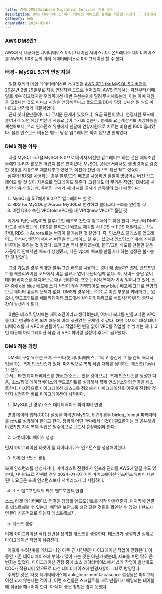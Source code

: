 ```yaml
---
title: AWS DMS(Database Migration Service) 사용 후기
description: AWS 데이터베이스 마이그레이션 서비스를 실제로 적용한 과정과 그 과정에서 겪은 어려움을 정리했습니다.
category: AWS
createdAt: 2024-03-07
---
```


### AWS DMS란?

AWS에서 제공하는 데이터베이스 마이그레이션 서비스이다. 온프레미스 데이터베이스를 AWS의 RDS 등의 여러 데이터베이스로 마이그레이션 할 수 있다.

### 배경 - MySQL 5.7의 연장 지원

&nbsp;&nbsp; 일단 우리가 메인 데이터베이스로 쓰고있던 [AWS RDS for MySQL 5.7 버전이 2024년 2월 29일부로 자동 연장지원 모드로 들어갔다](https://aws.amazon.com/ko/blogs/korea/your-mysql-5-7-and-postgresql-11-databases-will-be-automatically-enrolled-into-amazon-rds-extended-support/).
AWS 측에서는 이전부터 이메일로 계속 경고했지만 우리쪽에선 매번 우선순위에 밀려 무시해왔는데, 이는 아예 지원을 끊겠다는 것도 아니고 지원을 연장해준다고 했으므로 DB가 당장 셧다운 될 일도 아니라고 생각했기 때문이었다.<br/>
&nbsp;&nbsp; 근데 셧다운만큼이나 더 무서운 문제가 있었으니, 요금 폭탄이었다.
연장지원 모드에 들어가게 되면 해당 버전에 사용요금이 추가로 붙는다. 실제로 요금계산서로 예상비용을 계산해보니, 우리 인스턴스 유형에서 한달에 연장지원으로 치르는 비용만 1600 달러였다.
물론 인스턴스 비용은 별도. 당장 업그레이드 하지 않으면 안되었다.<br/>

### DMS 적용 이유

&nbsp;&nbsp; 사실 MySQL 5.7을 MySQL 8.0으로 메이저 버전만 업그레이드 하는 것은 제약조건들에만 걸리지 않으면 어렵지 않은 편이었다.
MySQL 공식문서에서도 쉘 명령어로 검증할 것들을 자동으로 제공해주고 있었고, 이전에 한번 테스트 해본 적도 있었다. <br/>
&nbsp;&nbsp;심지어 RDS를 사용하는 경우 블루/그린 배포를 사용하면 일일이 명령어로 버전 업그레이드 할 것 없이 자동으로 업그레이드 해준다.
그럼에도 더 무거운 작업인 DMS를 사용한 이유가 있는데, 주어진 과제가 세 가지를 동시에 만족해야 했기 때문이다.

1. MySQL을 5.7에서 8.0으로 업그레이드 할 것
2. RDS for MySQL을 Aurora MySQL로 변경하고 클러스터 구조를 변경할 것
3. 이전 DB가 속한 VPC(old VPC)를 새 VPC(new VPC)로 옮길 것

&nbsp;&nbsp;여기서 1번만 해당하면 블루/그린 배포로 간단히 업그레이드 하면 된다.
2번부터 DMS 카드를 생각했는데, RDS를 블루그린 배포로 패치할 시 RDS -> RDS 패밀리로는 가능한데, RDS -> Aurora 로는 변경이 불가능한 것 같았다.
즉, 인스턴스 클래스를 업그레이드 하거나, 엔진의 메이저 버전을 업그레이드 할 수는 있으나 인스턴스의 유형 자체를 바꾸지는 못하는 것 같았다.
또한 3번 역시 문제였는데, 블루/그린 배포를 만들면 같은 가용영역 안에서만 배포가 생성됐고, 다른 vpc에 배포를 만들거나 하는 설정은 불가능한 것 같았다.

&nbsp;&nbsp; 그럼 가능한 경우 최대한 블루/그린 배포를 사용하는 것이 왜 좋을까?
먼저, 엔드포인트를 애플리케이션 코드에서 바꿀 필요가 없어 다운타임이 없다.
즉, 서비스 중단 없이 데이터베이스를 패치하므로 매우 편리하다.
또한 논리적 복제가 계속 일어나고 있어, 전환 중에 old blue 배포에 쓰기 작업이 계속 진행되어도 new blue 배포에 그대로 반영되므로 데이터 유실의 문제가 없다.
DMS의 경우에도 CDC로 이런 부분을 커버하고는 있으나, 엔드포인트를 애플리케이션 코드에서 갈아끼워야하므로 배포시간만큼의 중단시간이 발생하게 된다.

&nbsp;&nbsp; 3번은 테스트 당시에는 제약조건이라고 생각했는데, 어차피 복제를 만들고나면 VPC를 따로 변경해주면 되기 때문에 아예 상관없는 문제인 것 같다.
다만 DMS로 대상 데이터베이스를 새 VPC에 만들어두고 작업하면 변경 없이 VPC를 작업할 수 있기는 하다. 3번 때문에 마이그레이션 작업 시 VPC 피어링 설정이 추가로 필요했다.

### DMS 적용 과정

&nbsp;&nbsp;DMS의 구성 요소는 크게 소스/타겟 데이터베이스, 그리고 중간에 그 둘 간의 복제작업을 하는 복제 인스턴스가 있다. 마지막으로 복제 작업 자체를 정의하는 태스크(Task)가 있다.<br/>
순서는 타겟 데이터베이스를 만들고(소스는 있을 것이므로), 복제 인스턴스를 생성한 다음, 소스/타겟 데이터베이스의 엔드포인트를 설정해서 복제 인스턴스와의 연결을 테스트한다.
마지막으로 마이그레이션 태스크를 정의해서 마이그레이션을 어떻게 진행할 것인지 설정하면 바로 마이그레이션이 시작된다.

1. (MySQL인 경우) 소스 데이터베이스 파라미터 변경

&nbsp;&nbsp;변경 데이터 캡처(CDC) 설정을 하려면 MySQL 5.7의 경우 binlog_format 파라미터를 row로 설정해야 한다고 한다.
정확히 어떤 맥락에서 이것이 필요한지는 더 공부해봐야겠지만 지속 복제 작업은 필수이므로 반드시 설정해줘야 한다.

2. 타겟 데이터베이스 생성

먼저 마이그레이션 타겟이 될 데이터베이스 인스턴스를 생성해야한다.

3. 복제 인스턴스 생성

복제 인스턴스를 생성하거나, 서버리스로 진행해서 인프라 관리를 AWS에 맡길 수도 있는데, 서버리스로 진행할 경우 2024-03-07 기준 마이그레이션 인스턴스 유형이 제한된다. 요금은 복제 인스턴스보다 서버리스가 더 저렴하다.

4. 소스 엔드포인트와 타겟 엔드포인트 연결

소스, 타겟 데이터베이스 연결을 담당할 엔드포인트를 각각 만들어준다. 마지막에 연결을 테스트해볼 수 있는데, 빼먹은 보안그룹 설정 같은 것들을 확인할 수 있으니 반드시 연결이 성공적으로 되는지 테스트해보자.

5. 태스크 생성

이제 마이그레이션 작업 전반을 정의할 태스크를 생성한다. 태스크가 생성되면 실제로 마이그레이션 작업이 이뤄진다.

&nbsp;&nbsp;이렇게 4-5단계를 거치고 나면 아주 긴 시간동안 마이그레이션 작업이 진행된다.
이 동안 기존 데이터베이스에 부하가 많이 가는 것은 아닌가 했는데, 지표를 보면 딱히 큰 변화는 없었다.
마이그레이션 진행 중에 소스 데이터베이스에서 쓰기 작업이 발생해도 CDC가 적용되어 있으므로 타겟 데이터베이스에 변경사항이 그대로 반영된다.<br/>
&nbsp;&nbsp;주의할 것은, 타겟 데이터베이스에 auto_increment나 cascade 설정들은 마이그레이션 되지 않는다는 것이다.
이런 조건들은 스크립트를 따로 만들어서 해당되는 테이블에 적용을 해주어야 한다. 아직 더 좋은 방법은 찾지 못했다.
